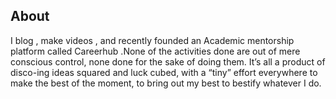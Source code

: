 ## About

I blog , make videos , and recently founded an Academic mentorship platform called Careerhub .None of the activities done are out of mere conscious control, none done for the sake of doing them. It’s all a product of disco-ing ideas squared and luck cubed, with a “tiny” effort everywhere to make the best of the moment, to bring out my best to bestify whatever I do.